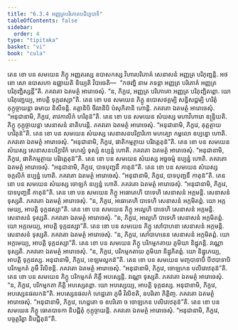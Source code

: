 ```yaml
---
title: "6.3.4 អញ្ញត្របរិភោគបដិក្ខេបាទិ"
tableOfContents: false
sidebar:
  order: 4
type: "tipitaka"
basket: "vi"
book: "cula"
---
```



<DynamicBreadcrumb />

<Division number="324" book="cula">

<Paragraph number="1415" book="cula">
តេន ខោ បន សមយេន ភិក្ខូ អញ្ញតរស្ស ឧបាសកស្ស វិហារបរិភោគំ សេនាសនំ អញ្ញត្រ បរិភុញ្ជន្តិ. អថ ខោ សោ ឧបាសកោ ឧជ្ឈាយតិ ខិយ្យតិ វិបាចេតិ—  “កថញ្ហិ នាម ភទន្តា អញ្ញត្រ បរិភោគំ អញ្ញត្រ បរិភុញ្ជិស្សន្តី”តិ. ភគវតោ ឯតមត្ថំ អារោចេសុំ. “ន, ភិក្ខវេ, អញ្ញត្រ បរិភោគោ អញ្ញត្រ បរិភុញ្ជិតព្ពោ. យោ បរិភុញ្ជេយ្យ, អាបត្តិ ទុក្កដស្សា”តិ.
</Paragraph>

<Paragraph number="1416" book="cula">
តេន ខោ បន សមយេន ភិក្ខូ ឧបោសថគ្គម្បិ សន្និសជ្ជម្បិ ហរិតុំ កុក្កុច្ចាយន្តា ឆមាយ និសីទន្តិ. គត្តានិបិ ចីវរានិបិ បំសុកិតានិ ហោន្តិ. ភគវតោ ឯតមត្ថំ អារោចេសុំ. “អនុជានាមិ, ភិក្ខវេ, តាវកាលិកំ ហរិតុន៑”តិ.
</Paragraph>

<Paragraph number="1417" book="cula">
តេន ខោ បន សមយេន សំឃស្ស មហាវិហារោ ឧន្ទ្រិយតិ. ភិក្ខូ កុក្កុច្ចាយន្តា សេនាសនំ នាតិហរន្តិ. ភគវតោ ឯតមត្ថំ អារោចេសុំ. “អនុជានាមិ, ភិក្ខវេ, គុត្តត្ថាយ ហរិតុន៑”តិ.
</Paragraph>

<Paragraph number="1418" book="cula">
តេន ខោ បន សមយេន សំឃស្ស សេនាសនបរិក្ខារិកោ មហគ្ឃោ កម្ពលោ ឧប្បន្នោ ហោតិ. ភគវតោ ឯតមត្ថំ អារោចេសុំ. “អនុជានាមិ, ភិក្ខវេ, ផាតិកម្មត្ថាយ បរិវត្តេតុន៑”តិ.
</Paragraph>

<Paragraph number="1419" book="cula">
តេន ខោ បន សមយេន សំឃស្ស សេនាសនបរិក្ខារិកំ មហគ្ឃំ ទុស្សំ ឧប្បន្នំ ហោតិ. ភគវតោ ឯតមត្ថំ អារោចេសុំ. “អនុជានាមិ, ភិក្ខវេ, ផាតិកម្មត្ថាយ បរិវត្តេតុន៑”តិ.
</Paragraph>

<Paragraph number="1420" book="cula">
តេន ខោ បន សមយេន សំឃស្ស អច្ឆចម្មំ ឧប្បន្នំ ហោតិ. ភគវតោ ឯតមត្ថំ អារោចេសុំ. “អនុជានាមិ, ភិក្ខវេ, បាទបុញ្ឆនឹ កាតុន៑”តិ.
</Paragraph>

<Paragraph number="1421" book="cula">
តេន ខោ បន សមយេន សំឃស្ស ចក្កលិកំ ឧប្បន្នំ ហោតិ. ភគវតោ ឯតមត្ថំ អារោចេសុំ. “អនុជានាមិ, ភិក្ខវេ, បាទបុញ្ឆនឹ កាតុន៑”តិ.
</Paragraph>

<Paragraph number="1422" book="cula">
តេន ខោ បន សមយេន សំឃស្ស ចោឡកំ ឧប្បន្នំ ហោតិ. ភគវតោ ឯតមត្ថំ អារោចេសុំ. “អនុជានាមិ, ភិក្ខវេ, បាទបុញ្ឆនឹ កាតុន៑”តិ.
</Paragraph>

<Paragraph number="1423" book="cula">
តេន ខោ បន សមយេន ភិក្ខូ អធោតេហិ បាទេហិ សេនាសនំ អក្កមន្តិ. សេនាសនំ ទុស្សតិ. ភគវតោ ឯតមត្ថំ អារោចេសុំ. “ន, ភិក្ខវេ, អធោតេហិ បាទេហិ សេនាសនំ អក្កមិតព្ពំ. យោ អក្កមេយ្យ, អាបត្តិ ទុក្កដស្សា”តិ.
</Paragraph>

<Paragraph number="1424" book="cula">
តេន ខោ បន សមយេន ភិក្ខូ អល្លេហិ បាទេហិ សេនាសនំ អក្កមន្តិ. សេនាសនំ ទុស្សតិ. ភគវតោ ឯតមត្ថំ អារោចេសុំ. “ន, ភិក្ខវេ, អល្លេហិ បាទេហិ សេនាសនំ អក្កមិតព្ពំ. យោ អក្កមេយ្យ, អាបត្តិ ទុក្កដស្សា”តិ.
</Paragraph>

<Paragraph number="1425" book="cula">
តេន ខោ បន សមយេន ភិក្ខូ សៅបាហនា សេនាសនំ អក្កមន្តិ. សេនាសនំ ទុស្សតិ. ភគវតោ ឯតមត្ថំ អារោចេសុំ. “ន, ភិក្ខវេ, សៅបាហនេន សេនាសនំ អក្កមិតព្ពំ. យោ អក្កមេយ្យ, អាបត្តិ ទុក្កដស្សា”តិ.
</Paragraph>

<Paragraph number="1426" book="cula">
តេន ខោ បន សមយេន ភិក្ខូ បរិកម្មកតាយ ភូមិយា និដ្ឋុភន្តិ. វណ្ណោ ទុស្សតិ. ភគវតោ ឯតមត្ថំ អារោចេសុំ. “ន, ភិក្ខវេ, បរិកម្មកតាយ ភូមិយា និដ្ឋុភិតព្ពំ. យោ និដ្ឋុភេយ្យ, អាបត្តិ ទុក្កដស្ស. អនុជានាមិ, ភិក្ខវេ, ខេឡមល្លកន៑”តិ.
</Paragraph>

<Paragraph number="1427" book="cula">
តេន ខោ បន សមយេន មញ្ចបាទាបិ បីឋបាទាបិ បរិកម្មកតំ ភូមឹ វិលិខន្តិ. ភគវតោ ឯតមត្ថំ អារោចេសុំ. “អនុជានាមិ, ភិក្ខវេ, ចោឡកេន បលិវេឋេតុន៑”តិ.
</Paragraph>

<Paragraph number="1428" book="cula">
តេន ខោ បន សមយេន ភិក្ខូ បរិកម្មកតំ ភិត្តឹ អបស្សេន្តិ. វណ្ណោ ទុស្សតិ. ភគវតោ ឯតមត្ថំ អារោចេសុំ. “ន, ភិក្ខវេ, បរិកម្មកតា ភិត្តិ អបស្សេតព្ពា. យោ អបស្សេយ្យ, អាបត្តិ ទុក្កដស្ស. អនុជានាមិ, ភិក្ខវេ, អបស្សេនផលកន៑”តិ. អបស្សេនផលកំ ហេដ្ឋតោ ភូមឹ វិលិខតិ, ឧបរិតោ ភិត្តិញ្ច. ភគវតោ ឯតមត្ថំ អារោចេសុំ. “អនុជានាមិ, ភិក្ខវេ, ហេដ្ឋតោ ច ឧបរិតោ ច ចោឡកេន បលិវេឋេតុន៑”តិ.
</Paragraph>

<Paragraph number="1429" book="cula">
តេន ខោ បន សមយេន ភិក្ខូ ធោតបាទកា និបជ្ជិតុំ កុក្កុច្ចាយន្តិ. ភគវតោ ឯតមត្ថំ អារោចេសុំ. “អនុជានាមិ, ភិក្ខវេ, បច្ចត្ថរិត្វា និបជ្ជិតុន៑”តិ.
</Paragraph>
</Division>